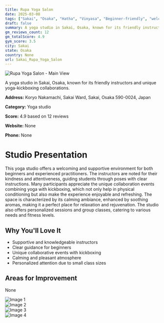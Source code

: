 ```yaml
---
title: Rupa Yoga Salon
date: 2025-03-08
tags: ["Sakai", "Osaka", "Hatha", "Vinyasa", "Beginner-friendly", "welcoming atmosphere", "small class sizes", "Sakai"]  
draft: false
summary: A yoga studio in Sakai, Osaka, known for its friendly instructors and unique yoga-kickboxing collaborations.
gm_reviews_count: 12
gm_totalScore: 4.9
gym_score: 3.5
city: Sakai
state: Osaka
country: None
url: Sakai_Rupa_Yoga_Salon
---
```


<div className="aspect-[16/9] relative my-8">
  <img 
    src="https://lh5.googleusercontent.com/p/AF1QipP1qsx41WLCqnGios7s-rXmYTDbRrW0STe9Q2X_=w1920-h1080-k-no"
    alt="Rupa Yoga Salon - Main View"
    className="object-cover absolute inset-0 w-full h-full rounded-lg"
  />
</div>

A yoga studio in Sakai, Osaka, known for its friendly instructors and unique yoga-kickboxing collaborations.

**Address:** Koryo Nakamachi, Sakai Ward, Sakai, Osaka 590-0024, Japan

**Category:** Yoga studio

**Score:** 4.9 based on 12 reviews

**Website:** None

**Phone:** None

# Studio Presentation

This yoga studio offers a welcoming and supportive environment for both beginners and experienced practitioners. The instructors are noted for their kindness and attentiveness, guiding students through poses with clear instructions. Many participants appreciate the unique collaboration events combining yoga with kickboxing, which not only help in physical conditioning but also make the experience enjoyable and refreshing. The space is characterized by its calming ambiance, enhanced by soothing aromas, making it a perfect place for relaxation and rejuvenation. The studio also offers personalized sessions and group classes, catering to various needs and fitness levels.

## Why You'll Love It

- Supportive and knowledgeable instructors
- Clear guidance for beginners
- Unique collaborative events with kickboxing
- Calming and pleasant atmosphere
- Personalized attention due to small class sizes

## Areas for Improvement

None

<div className="grid grid-cols-1 xl:grid-cols-2 gap-4 my-8">
<div className="aspect-[4/3] relative"><img src="https://lh5.googleusercontent.com/p/AF1QipOqq_9gKmWDZrn1orpRmXLFwNfGlgCNcARVRYw5=w1920-h1080-k-no" alt="Image 1" className="object-cover absolute inset-0 w-full h-full rounded-lg" /></div>
<div className="aspect-[4/3] relative"><img src="https://lh5.googleusercontent.com/p/AF1QipMpqwl-lQdOQEDNEFGn3MTjBOCXBvpwVkL-9a-J=w1920-h1080-k-no" alt="Image 2" className="object-cover absolute inset-0 w-full h-full rounded-lg" /></div>
<div className="aspect-[4/3] relative"><img src="https://lh5.googleusercontent.com/p/AF1QipPTxPV6VpX7Q9XMdaRW2qKcNJ7DeyfA-h0W_gFu=w1920-h1080-k-no" alt="Image 3" className="object-cover absolute inset-0 w-full h-full rounded-lg" /></div>
<div className="aspect-[4/3] relative"><img src="https://lh5.googleusercontent.com/p/AF1QipPOrED1gExUWbxZSIi-YfdkrUHYFvVbINpzCX1D=w1920-h1080-k-no" alt="Image 4" className="object-cover absolute inset-0 w-full h-full rounded-lg" /></div>
</div>